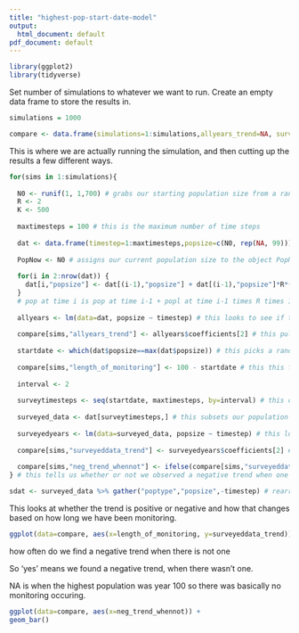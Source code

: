 ---
title: "highest-pop-start-date-model"
output:
  html_document: default
pdf_document: default
---
  
```{r setup, echo=FALSE, message=FALSE}
library(ggplot2)
library(tidyverse)
```


Set number of simulations to whatever we want to run. Create an empty data frame to store the results in.

```{r}
simulations = 1000

compare <- data.frame(simulations=1:simulations,allyears_trend=NA, surveyeddata_trend=NA, length_of_monitoring=NA, neg_trend_whennot=NA)
```

This is where we are actually running the simulation, and then cutting up the results a few different ways. 
```{r}
for(sims in 1:simulations){
  
  N0 <- runif(1, 1,700) # grabs our starting population size from a random uniform distribution
  R <- 2
  K <- 500
  
  maxtimesteps = 100 # this is the maximum number of time steps
  
  dat <- data.frame(timestep=1:maxtimesteps,popsize=c(N0, rep(NA, 99))) # this sets our initial population size at time step one and creates an otherwise empty data frame to contain the results
  
  PopNow <- N0 # assigns our current population size to the object PopNow
  
  for(i in 2:nrow(dat)) { 
    dat[i,"popsize"] <- dat[(i-1),"popsize"] + dat[(i-1),"popsize"]*R*(1-dat[(i-1),"popsize"]/K)*rnorm(1, mean=1, sd=0.1)    
  } 
  # pop at time i is pop at time i-1 + popl at time i-1 times R times 1-pop at i-1 divided by K times error term. 
  
  allyears <- lm(data=dat, popsize ~ timestep) # this looks to see if there is a trend in this simulated population. 
  
  compare[sims,"allyears_trend"] <- allyears$coefficients[2] # this pulls out the beta value for that trend
  
  startdate <- which(dat$popsize==max(dat$popsize)) # this picks a random start date in those 100 time steps
  
  compare[sims,"length_of_monitoring"] <- 100 - startdate # this this figures out how long the monitoring will run for based on the start date
  
  interval <- 2
  
  surveytimesteps <- seq(startdate, maxtimesteps, by=interval) # this creates time steps every two years from the start date to the end of our timesteps. 
  
  surveyed_data <- dat[surveytimesteps,] # this subsets our population data to include on the timesteps we surveyed
  
  surveyedyears <- lm(data=surveyed_data, popsize ~ timestep) # this looks for a trend between our observed population size and time. 
  
  compare[sims,"surveyeddata_trend"] <- surveyedyears$coefficients[2] # this pulls out that beta coefficient
  
  compare[sims,"neg_trend_whennot"] <- ifelse(compare[sims,"surveyeddata_trend"]<0&compare[sims,"allyears_trend"]>0,"yes","no")
} # this tells us whether or not we observed a negative trend when one did not actually occur. 

sdat <- surveyed_data %>% gather("poptype","popsize",-timestep) # rearranging data for graphing
```



This looks at whether the trend is positive or negative and how that changes based on how long we have been monitoring. 

```{r}
ggplot(data=compare, aes(x=length_of_monitoring, y=surveyeddata_trend))+geom_point()+geom_smooth(method="lm")
```


how often do we find a negative trend when there is not one 

So 'yes' means we found a negative trend, when there wasn't one. 

NA is when the highest population was year 100 so there was basically no monitoring occuring. 


```{r}
ggplot(data=compare, aes(x=neg_trend_whennot)) + 
geom_bar()
```


